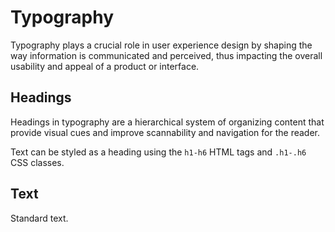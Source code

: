 
<Meta title="Documentation/Typography" />

# Typography
Typography plays a crucial role in user experience design by shaping the way information is communicated and perceived, thus impacting the overall usability and appeal of a product or interface.

## Headings
Headings in typography are a hierarchical system of organizing content that provide visual cues and improve scannability and navigation for the reader.

Text can be styled as a heading using the `h1-h6` HTML tags and `.h1-.h6` CSS classes.
<Canvas>
  <Story of={TypographyStories.Headings} />
</Canvas>

## Text
Standard text.
<Canvas>
  <Story of={TypographyStories.Text} />
</Canvas>